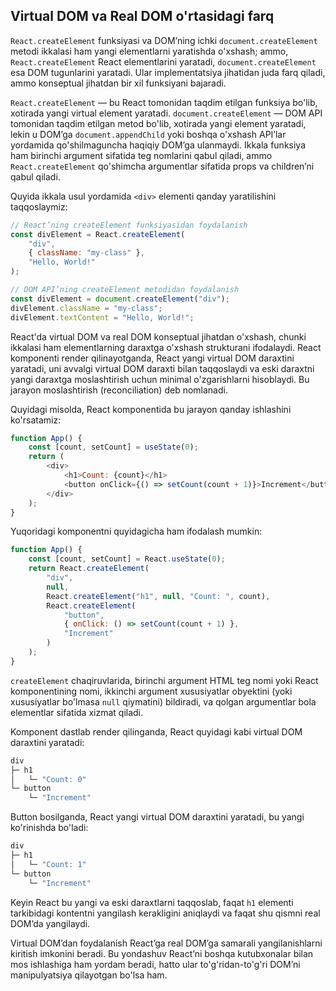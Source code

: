 ## Virtual DOM va Real DOM o'rtasidagi farq

`React.createElement` funksiyasi va DOM’ning ichki `document.createElement` metodi ikkalasi ham yangi elementlarni yaratishda o'xshash; ammo, `React.createElement` React elementlarini yaratadi, `document.createElement` esa DOM tugunlarini yaratadi. Ular implementatsiya jihatidan juda farq qiladi, ammo konseptual jihatdan bir xil funksiyani bajaradi.

`React.createElement` — bu React tomonidan taqdim etilgan funksiya bo'lib, xotirada yangi virtual element yaratadi.
`document.createElement` — DOM API tomonidan taqdim etilgan metod bo'lib, xotirada yangi element yaratadi, lekin u DOM’ga `document.appendChild` yoki boshqa o'xshash API’lar yordamida qo'shilmaguncha haqiqiy DOM’ga ulanmaydi.
Ikkala funksiya ham birinchi argument sifatida teg nomlarini qabul qiladi, ammo `React.createElement` qo'shimcha argumentlar sifatida props va children’ni qabul qiladi.

Quyida ikkala usul yordamida `<div>` elementi qanday yaratilishini taqqoslaymiz:
``` js copy
// React’ning createElement funksiyasidan foydalanish
const divElement = React.createElement(
    "div",
    { className: "my-class" },
    "Hello, World!"
);

// DOM API’ning createElement metodidan foydalanish
const divElement = document.createElement("div");
divElement.className = "my-class";
divElement.textContent = "Hello, World!";
```

React'da virtual DOM va real DOM konseptual jihatdan o'xshash, chunki ikkalasi ham elementlarning daraxtga o'xshash strukturani ifodalaydi. React komponenti render qilinayotganda, React yangi virtual DOM daraxtini yaratadi, uni avvalgi virtual DOM daraxti bilan taqqoslaydi va eski daraxtni yangi daraxtga moslashtirish uchun minimal o'zgarishlarni hisoblaydi. Bu jarayon moslashtirish (reconciliation) deb nomlanadi.

Quyidagi misolda, React komponentida bu jarayon qanday ishlashini ko'rsatamiz:

``` js copy
function App() {
    const [count, setCount] = useState(0);
    return (
        <div>
            <h1>Count: {count}</h1>
            <button onClick={() => setCount(count + 1)}>Increment</button>
        </div>
    );
}
```

Yuqoridagi komponentni quyidagicha ham ifodalash mumkin:
``` js copy
function App() {
    const [count, setCount] = React.useState(0);
    return React.createElement(
        "div",
        null,
        React.createElement("h1", null, "Count: ", count),
        React.createElement(
            "button",
            { onClick: () => setCount(count + 1) },
            "Increment"
        )
    );
}
```

`createElement` chaqiruvlarida, birinchi argument HTML teg nomi yoki React komponentining nomi, ikkinchi argument xususiyatlar obyektini (yoki xususiyatlar bo'lmasa `null` qiymatini) bildiradi, va qolgan argumentlar bola elementlar sifatida xizmat qiladi.

Komponent dastlab render qilinganda, React quyidagi kabi virtual DOM daraxtini yaratadi:
``` js copy
div
├─ h1
│   └─ "Count: 0"
└─ button
    └─ "Increment"
```

Button bosilganda, React yangi virtual DOM daraxtini yaratadi, bu yangi ko'rinishda bo'ladi:
``` js copy
div
├─ h1
│   └─ "Count: 1"
└─ button
    └─ "Increment"
```

Keyin React bu yangi va eski daraxtlarni taqqoslab, faqat `h1` elementi tarkibidagi kontentni yangilash kerakligini aniqlaydi va faqat shu qismni real DOM’da yangilaydi.

Virtual DOM’dan foydalanish React’ga real DOM’ga samarali yangilanishlarni kiritish imkonini beradi. Bu yondashuv React’ni boshqa kutubxonalar bilan mos ishlashiga ham yordam beradi, hatto ular to'g'ridan-to'g'ri DOM’ni manipulyatsiya qilayotgan bo'lsa ham.